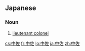 ==Japanese==
{{ja-kanjitab|ちゅう|さ|yomi=on}}

===Noun===
{{ja-noun|ちゅうさ}}

# [[lieutenant colonel]]

[[cs:中佐]]
[[fr:中佐]]
[[lo:中佐]]
[[ja:中佐]]
[[zh:中佐]]